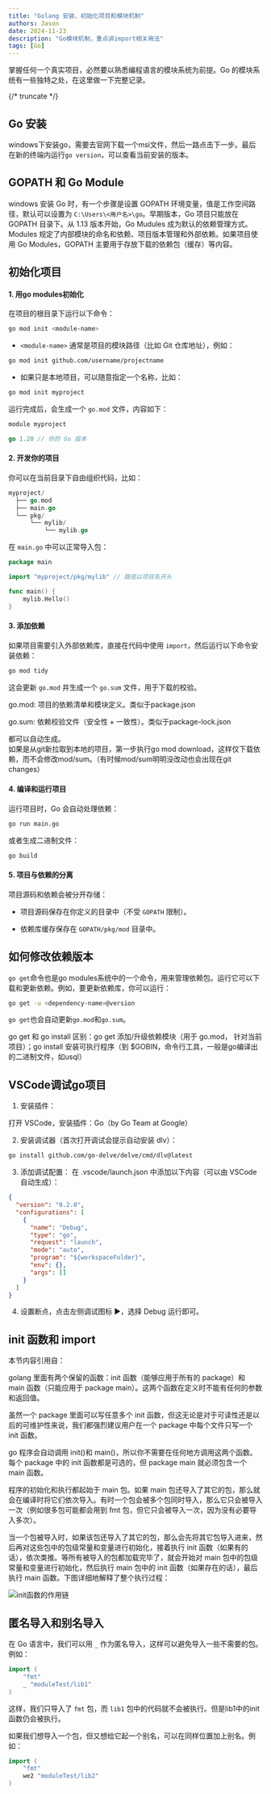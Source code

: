 ```yaml
---
title: "Golang 安装、初始化项目和模块机制"
authors: Jason
date: 2024-11-23
description: "Go模块机制，重点讲import相关用法"
tags: [Go]
---
```



掌握任何一个真实项目，必然要以熟悉编程语言的模块系统为前提。Go 的模块系统有一些独特之处，在这里做一下完整记录。

{/* truncate */}

## Go 安装

windows下安装go，需要去官网下载一个msi文件，然后一路点击下一步。最后在新的终端内运行`go version`，可以查看当前安装的版本。

## GOPATH 和 Go Module

windows 安装 Go 时，有一个步骤是设置 GOPATH 环境变量，值是工作空间路径，默认可以设置为 `C:\Users\<用户名>\go`。早期版本，Go 项目只能放在 GOPATH 目录下。从 1.13 版本开始，Go Mudules 成为默认的依赖管理方式。Modules 规定了内部模块的命名和依赖、项目版本管理和外部依赖。如果项目使用 Go Modules，GOPATH 主要用于存放下载的依赖包（缓存）等内容。

## 初始化项目

#### 1. 用go modules初始化

在项目的根目录下运行以下命令：

```bash
go mod init <module-name>
```

- `<module-name>` 通常是项目的模块路径（比如 Git 仓库地址），例如：

```bash
go mod init github.com/username/projectname
```

- 如果只是本地项目，可以随意指定一个名称，比如：

```bash
go mod init myproject
```

运行完成后，会生成一个 `go.mod` 文件，内容如下：

```go
module myproject

go 1.20 // 你的 Go 版本
```

#### 2. 开发你的项目

你可以在当前目录下自由组织代码，比如：

```go
myproject/
  ├── go.mod
  ├── main.go
  └── pkg/
      └── mylib/
          └── mylib.go
```

在 `main.go` 中可以正常导入包：

```go
package main

import "myproject/pkg/mylib" // 路径以项目名开头

func main() {
    mylib.Hello()
}
```

#### 3. 添加依赖

如果项目需要引入外部依赖库，直接在代码中使用 `import`，然后运行以下命令安装依赖：

```bash
go mod tidy
```

这会更新 `go.mod` 并生成一个 `go.sum` 文件，用于下载的校验。

<Callout type="info">
  <div>
    <p>go.mod: 项目的依赖清单和模块定义。类似于package.json</p>
    <p>go.sum: 依赖校验文件（安全性 + 一致性）。类似于package-lock.json</p>
    都可以自动生成。
  </div>
</Callout>

<Callout type="info">
  <div>
    如果是从git新拉取到本地的项目，第一步执行go mod download，这样仅下载依赖，而不会修改mod/sum。（有时候mod/sum明明没改动也会出现在git changes）
  </div>
</Callout>

#### 4. 编译和运行项目

运行项目时，Go 会自动处理依赖：

```bash
go run main.go
```

或者生成二进制文件：

```bash
go build
```

#### 5. 项目与依赖的分离

项目源码和依赖会被分开存储：

- 项目源码保存在你定义的目录中（不受 `GOPATH` 限制）。

- 依赖库缓存保存在 `GOPATH/pkg/mod` 目录中。

## 如何修改依赖版本

`go get`命令也是go modules系统中的一个命令，用来管理依赖包。运行它可以下载和更新依赖。例如，要更新依赖库，你可以运行：

```bash
go get -u <dependency-name>@version
```

`go get`也会自动更新`go.mod`和`go.sum`。

<Callout type="info">
  <div>
     go get 和 go install 区别：go get	添加/升级依赖模块（用于 go.mod， 针对当前项目）；go install	安装可执行程序（到 $GOBIN，命令行工具，一般是go编译出的二进制文件，如usql）
  </div>
</Callout>

## VSCode调试go项目

1. 安装插件：

打开 VSCode，安装插件：Go（by Go Team at Google）

2. 安装调试器（首次打开调试会提示自动安装 dlv）：

```bash
go install github.com/go-delve/delve/cmd/dlv@latest
```

3. 添加调试配置：
在 .vscode/launch.json 中添加以下内容（可以由 VSCode 自动生成）：

```json
{
  "version": "0.2.0",
  "configurations": [
    {
      "name": "Debug",
      "type": "go",
      "request": "launch",
      "mode": "auto",
      "program": "${workspaceFolder}",
      "env": {},
      "args": []
    }
  ]
}
```

4. 设置断点，点击左侧调试图标 ▶️，选择 Debug 运行即可。

## init 函数和 import

本节内容引用自：

<LinkCard
  title="8小时转职Golang工程师"
  link="https://www.yuque.com/aceld/mo95lb/kk9cvo"
/>

golang 里面有两个保留的函数：init 函数（能够应用于所有的 package）和 main 函数（只能应用于 package main）。这两个函数在定义时不能有任何的参数和返回值。

虽然一个 package 里面可以写任意多个 init 函数，但这无论是对于可读性还是以后的可维护性来说，我们都强烈建议用户在一个 package 中每个文件只写一个 init 函数。

go 程序会自动调用 init()和 main()，所以你不需要在任何地方调用这两个函数。每个 package 中的 init 函数都是可选的，但 package main 就必须包含一个 main 函数。

程序的初始化和执行都起始于 main 包。如果 main 包还导入了其它的包，那么就会在编译时将它们依次导入。有时一个包会被多个包同时导入，那么它只会被导入一次（例如很多包可能都会用到 fmt 包，但它只会被导入一次，因为没有必要导入多次）。

当一个包被导入时，如果该包还导入了其它的包，那么会先将其它包导入进来，然后再对这些包中的包级常量和变量进行初始化，接着执行 init 函数（如果有的话），依次类推。等所有被导入的包都加载完毕了，就会开始对 main 包中的包级常量和变量进行初始化，然后执行 main 包中的 init 函数（如果存在的话），最后执行 main 函数。下图详细地解释了整个执行过程：

![init函数的作用链](https://img.jasonleehere.com/202411231522117.png)

## 匿名导入和别名导入

在 Go 语言中，我们可以用 `_` 作为匿名导入，这样可以避免导入一些不需要的包。例如：

```go
import (
	"fmt"
	_ "moduleTest/lib1"
)
```

这样，我们只导入了 `fmt` 包，而 `lib1` 包中的代码就不会被执行。但是lib1中的init函数仍会被执行。

如果我们想导入一个包，但又想给它起一个别名，可以在同样位置加上别名。例如：

```go
import (
	"fmt"
	we2 "moduleTest/lib2"
)
```
